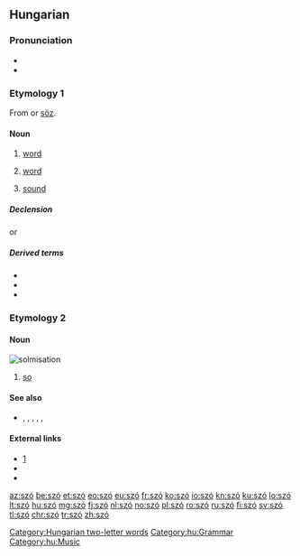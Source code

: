 {{also|sző}}
==Hungarian==

===Pronunciation===
* {{hu-IPA}}
* {{audio|Hu-szó.ogg|Audio|lang=hu}}

===Etymology 1===
From {{etyl|urj-ugr-pro|hu}} {{m|urj-ugr-pro|*sawɜ}} or {{etyl|otk|hu}} [[söz]].

====Noun====
{{hu-noun|pl=szavak|alt=szók}}

# {{lb|hu|linguistics}} [[word]] {{gloss|smallest unit of language which has a particular meaning}}
# [[word]] {{gloss|promise; oath or guarantee}}
#: {{ux|hu|Sosem szegjük meg a '''szavunkat'''.|We never break our '''word'''.|inline=1}}
# [[sound]]
#: {{ux|hu|muzsika'''szó'''|'''sound''' of music|inline=1}}

=====Declension=====
{{hu-infl-nom|szava|o|-|stem2=szó}}{{hu-pos-atok|szav||ai}}
or
{{hu-infl-nom|szó|o}}{{hu-pos-tok|szó}}

=====Derived terms=====
* {{l|hu|szóbeli}}
* {{l|hu|szól}}
* {{l|hu|szónok}}
{{der4|lang=hu|title=Compound words
|becsületszó
|betűszó
|címszó
|divatszó
|elöljárószó
|előszó
|harangszó
|határozószó
|hegedűszó
|ikerszó
|indulatszó
|jelszó
|jövevényszó
|kölcsönszó
|kötőszó
|kulcsszó
|módosítószó
|mondatszó
|mozaikszó
|muzsikaszó
|orgonaszó
|segédszó
|simulószó
|szóaktiválás
|szóalak
|szóalakzat
|szóalkotás
|szóállomány
|szóanyag
|szóáradat
|szóasszociáció
|szóbeszéd
|szóbokor
|szóbőség
|szócikk
|szócsalád
|szócsata
|szócsavarás
|szócséplés
|szócsoport
|szócső
|szódíj
|szóegyenlet
|szóegység
|szóelem
|szóelemzés
|szóelemző
|szóellenőrzés
|szóellenőrző
|szóelőfordulás
|szóelvonás
|szófaj
|szófecsérlés
|szófejtés
|szófejtő
|szófelismerés
|szóficam
|szófogadás
|szófogadatlan
|szófogadó
|szófordulat
|szófosás
|szófoszlány
|szóföldrajz
|szófukar
|szófűzés
|szógyök
|szógyökér
|szógyűjtemény
|szóhagyomány
|szóhalmaz
|szóhalmozás
|szóhangsúly
|szóhangulat
|szóhangzás
|szóharc
|szóhasadás
|szóhasználat
|szóhatár
|szóírás
|szóismétlés
|szójárás
|szójáték
|szójegyzék
|szójelentés
|szókapcsolat
|szókép
|szóképzés
|szóképző
|szókeresés
|szókészlet
|szókezdő
|szókimondás
|szókimondó
|szókincs
|szókölcsönzés
|szóköz
|szómágia
|szómagyarázat
|szómegvonás
|szómondat
|szómutató
|szóosztály
|szóösszerántás
|szóösszetétel
|szóösszevonás
|szóözön
|szópár
|szópárbaj
|szóragozás
|szórejtvény
|szórekord
|szórend
|szórész
|szórövidítés
|szórövidülés
|szósor
|szószaporítás
|szószátyár
|szószedet
|szószegés
|szószegő
|szószék
|szószemantika
|szószerkezet
|szószóló
|szótag
|szótan
|szótanítás
|szótanulás
|szótár
|szóteremtés
|szótévesztés
|szótlan
|szótő
|szótöbbség
|szótöredék
|szótörténet
|szóválasztás
|szóváltás
|szóváltozat
|szóvédjegy
|szóvég
|szóvegyülés
|szóvicc
|szóvirág
|szóvivő
|tagadószó
|tájszó
|tiltószó
|utószó
|vándorszó
|varázsszó
|végszó
|vezényszó
|vezérszó
|viszonyszó
|zárszó
|zeneszó
|zongoraszó
}}
{{der4|lang=hu|title=Expressions
|száz szónak is egy a vége
|szóra sem érdemes
|szót fogad
}}

===Etymology 2===
{{rfe|lang=hu}}

====Noun====
[[Image:Szolmizáció.JPG|thumb|solmisation]]
{{hu-noun|k}}

# [[so]] {{gloss|a syllable used in [[solfège]] to represent the fifth note of a major scale}}

====See also====
* {{l|hu|dó}}, {{l|hu|ré}}, {{l|hu|mi}}, {{l|hu|fá}}, {{l|hu|lá}}, {{l|hu|ti}}

====External links====
* [http://cotcot.hu/miez/cikk/1579]
* {{R:Bizonfy HE 1886|aop=404}}
* {{R:HES}}

[[Category:Hungarian two-letter words]]
[[Category:hu:Grammar]]
[[Category:hu:Music]]

[[az:szó]]
[[be:szó]]
[[et:szó]]
[[eo:szó]]
[[eu:szó]]
[[fr:szó]]
[[ko:szó]]
[[io:szó]]
[[kn:szó]]
[[ku:szó]]
[[lo:szó]]
[[lt:szó]]
[[hu:szó]]
[[mg:szó]]
[[fj:szó]]
[[nl:szó]]
[[no:szó]]
[[pl:szó]]
[[ro:szó]]
[[ru:szó]]
[[fi:szó]]
[[sv:szó]]
[[tl:szó]]
[[chr:szó]]
[[tr:szó]]
[[zh:szó]]